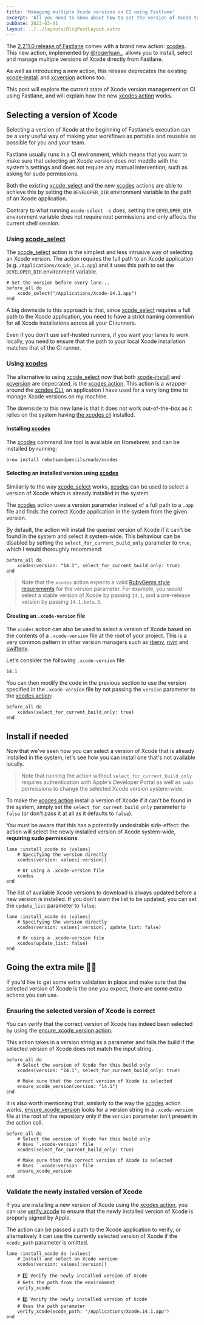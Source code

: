 ```yaml
---
title: 'Managing multiple Xcode versions on CI using Fastlane'
excerpt: 'All you need to know about how to set the version of Xcode to use on CI using Fastlane.'
pubDate: 2023-03-01
layout: ../../layouts/BlogPostLayout.astro
---
```



The [2.211.0 release of Fastlane](https://github.com/fastlane/fastlane/releases/tag/2.211.0) comes with a brand new action: [xcodes](https://docs.fastlane.tools/actions/xcodes). This new action, implemented by [@rogerluan\_](https://twitter.com/rogerluan_), allows you to install, select and manage multiple versions of Xcode directly from Fastlane.

As well as introducing a new action, this release deprecates the existing [xcode-install](http://docs.fastlane.tools/actions/xcode_install) and [xcversion](https://docs.fastlane.tools/actions/xcversion) actions too.

This post will explore the current state of Xcode version management on CI using Fastlane, and will explain how the new [xcodes action](https://docs.fastlane.tools/actions/xcodes) works.

## Selecting a version of Xcode

Selecting a version of Xcode at the beginning of Fastlane's execution can be a very useful way of making your workflows as portable and reusable as possible for you and your team.

Fastlane usually runs in a CI environment, which means that you want to make sure that selecting an Xcode version does not meddle with the system's settings and does not require any manual intervention, such as asking for sudo permissions.

Both the existing [xcode_select](http://docs.fastlane.tools/actions/xcode_select) and the new [xcodes](https://docs.fastlane.tools/actions/xcodes) actions are able to achieve this by setting the `DEVELOPER_DIR` environment variable to the path of an Xcode application.

Contrary to what running `xcode-select -s` does, setting the `DEVELOPER_DIR` environment variable does not require root permissions and only affects the current shell session.

### Using [xcode_select](http://docs.fastlane.tools/actions/xcode_select)

The [xcode_select](http://docs.fastlane.tools/actions/xcode_select) action is the simplest and less intrusive way of selecting an Xcode version. The action requires the full path to an Xcode application (e.g. `/Applications/Xcode_14.1.app`) and it uses this path to set the `DEVELOPER_DIR` environment variable.

```ruby:fastlane/Fastfile
# Set the version before every lane...
before_all do
    xcode_select("/Applications/Xcode-14.1.app")
end
```

A big downside to this approach is that, since [xcode_select](http://docs.fastlane.tools/actions/xcode_select) requires a full path to the Xcode application, you need to have a strict naming convention for all Xcode installations across all your CI runners.

Even if you don't use self-hosted runners, if you want your lanes to work locally, you need to ensure that the path to your local Xcode installation matches that of the CI runner.

### Using [xcodes](https://docs.fastlane.tools/actions/xcodes)

The alternative to using [xcode_select](http://docs.fastlane.tools/actions/xcode_select) now that both [xcode-install](http://docs.fastlane.tools/actions/xcode_install) and [xcversion](http://docs.fastlane.tools/actions/xcversion) are depecrated, is the [xcodes action](https://docs.fastlane.tools/actions/xcodes). This action is a wrapper around the [xcodes CLI](https://github.com/RobotsAndPencils/xcodes), an application I have used for a very long time to manage Xcode versions on my machine.

The downside to this new lane is that it does not work out-of-the-box as it relies on the system having [the xcodes cli](https://github.com/RobotsAndPencils/xcodes) installed.

#### Installing [xcodes](https://docs.fastlane.tools/actions/xcodes)

The [xcodes](https://docs.fastlane.tools/actions/xcodes) command line tool is available on Homebrew, and can be installed by running:

```bash:Terminal
brew install robotsandpencils/made/xcodes
```

#### Selecting an installed version using [xcodes](https://docs.fastlane.tools/actions/xcodes)

Similarily to the way [xcode_select](http://docs.fastlane.tools/actions/xcode_select) works, [xcodes](https://docs.fastlane.tools/actions/xcodes) can be used to select a version of Xcode which is already installed in the system.

The [xcodes](https://docs.fastlane.tools/actions/xcodes) action uses a version parameter instead of a full path to a `.app` file and finds the correct Xcode application in the system from the given version.

By default, the action will install the queried version of Xcode if it can't be found in the system and select it system-wide. This behaviour can be disabled by setting the `select_for_current_build_only` parameter to `true`, which I would thoroughly recommend:

```ruby:fastlane/Fastfile
before_all do
    xcodes(version: "14.1", select_for_current_build_only: true)
end
```

> Note that the `xcodes` action expects a valid [RubyGems style requirements](https://guides.rubygems.org/releasing-rubygems) for the version parameter. For example, you would select a stable version of Xcode by passing `14.1`, and a pre-release version by passing `14.1.beta.3`.

#### Creating an `.xcode-version` file

The `xcodes` action can also be used to select a version of Xcode based on the contents of a `.xcode-version` file at the root of your project. This is a very common pattern in other version managers such as [rbenv](https://github.com/rbenv/rbenv), [nvm](https://github.com/nvm-sh/nvm) and [swiftenv](https://github.com/kylef/swiftenv).

Let's consider the following `.xcode-version` file:

```plaintext:.xcode-version
14.1
```

You can then modify the code in the previous section to use the version specified in the `.xcode-version` file by not passing the `version` parameter to the [xcodes action](https://docs.fastlane.tools/actions/xcodes):

```ruby:fastlane/Fastfile
before_all do
    xcodes(select_for_current_build_only: true)
end
```

## Install if needed

Now that we've seen how you can select a version of Xcode that is already installed in the system, let's see how you can install one that's not available locally.

> Note that running the action without `select_for_current_build_only` requires authentication with Apple's Developer Portal as well as `sudo` permissions to change the selected Xcode version system-wide.

To make the [xcodes action](https://docs.fastlane.tools/actions/xcodes) install a version of Xcode if it can't be found in the system, simply set the `select_for_current_build_only` parameter to `false` (or don't pass it at all as it defaults to `false`).

You must be aware that this has a potentially undesirable side-effect: the action will select the newly installed version of Xcode system-wide, **requiring sudo permissions**.

```ruby:fastlane/Fastfile
lane :install_xcode do |values|
    # Specifying the version directly
    xcodes(version: values[:version])

    # Or using a .xcode-version file
    xcodes
end
```

The list of available Xcode versions to download is always updated before a new version is installed. If you don't want the list to be updated, you can set the `update_list` parameter to `false`:

```ruby:fastlane/Fastfile
lane :install_xcode do |values|
    # Specifying the version directly
    xcodes(version: values[:version], update_list: false)

    # Or using a .xcode-version file
    xcodes(update_list: false)
end
```

## Going the extra mile 🏃‍♂️

If you'd like to get some extra validation in place and make sure that the selected version of Xcode is the one you expect, there are some extra actions you can use.

### Ensuring the selected version of Xcode is correct

You can verify that the correct version of Xcode has indeed been selected by using the [ensure_xcode_version action](https://docs.fastlane.tools/actions/ensure_xcode_version).

This action takes in a version string as a parameter and fails the build if the selected version of Xcode does not match the input string.

```ruby:fastlane/Fastfile
before_all do
    # Select the version of Xcode for this build only
    xcodes(version: "14.1", select_for_current_build_only: true)

    # Make sure that the correct version of Xcode is selected
    ensure_xcode_version(version: "14.1")
end
```

It is also worth mentioning that, similarly to the way the [xcodes](https://docs.fastlane.tools/actions/xcodes) action works, [ensure_xcode_version](https://docs.fastlane.tools/actions/ensure_xcode_version) looks for a version string in a `.xcode-version` file at the root of the repository only if the `version` parameter isn't present in the action call.

```ruby:fastlane/Fastfile
before_all do
    # Select the version of Xcode for this build only
    # Uses `.xcode-version` file
    xcodes(select_for_current_build_only: true)

    # Make sure that the correct version of Xcode is selected
    # Uses `.xcode-version` file
    ensure_xcode_version
end
```

### Validate the newly installed version of Xcode

If you are installing a new version of Xcode using the [xcodes action](https://docs.fastlane.tools/actions/xcodes), you can use [verify_xcode](http://docs.fastlane.tools/actions/verify_xcode) to ensure that the newly installed version of Xcode is properly signed by Apple.

The action can be passed a path to the Xcode application to verify, or alternatively it can use the currently selected version of Xcode if the `xcode_path` parameter is omitted.

```ruby:fastlane/Fastfile
lane :install_xcode do |values|
    # Install and select an Xcode version
    xcodes(version: values[:version])

    # 1️⃣ Verify the newly installed version of Xcode
    # Gets the path from the environment
    verify_xcode

    # 2️⃣ Verify the newly installed version of Xcode
    # Uses the path parameter
    verify_xcode(xcode_path: "/Applications/Xcode.14.1.app")
end
```
